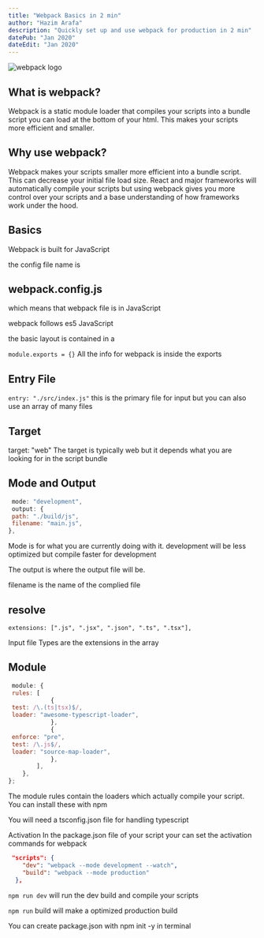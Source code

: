 ```yaml
---
title: "Webpack Basics in 2 min"
author: "Hazim Arafa"
description: "Quickly set up and use webpack for production in 2 min"
datePub: "Jan 2020"
dateEdit: "Jan 2020"
---
```


<img src="/blog/webpack.jpg" alt="webpack logo" />

## What is webpack?

Webpack is a static module loader that compiles your scripts into a bundle
script you can load at the bottom of your html. This makes your scripts more
efficient and smaller.

## Why use webpack?

Webpack makes your scripts smaller more efficient into a bundle script. This can
decrease your initial file load size. React and major frameworks will
automatically compile your scripts but using webpack gives you more control over
your scripts and a base understanding of how frameworks work under the hood.

## Basics

Webpack is built for JavaScript

the config file name is

## webpack.config.js

which means that webpack file is in JavaScript

webpack follows es5 JavaScript

the basic layout is contained in a

`module.exports = {}` All the info for webpack is inside the exports

## Entry File

`entry: "./src/index.js"` this is the primary file for input but you can also
use an array of many files

## Target

target: "web" The target is typically web but it depends what you are looking
for in the script bundle

## Mode and Output

```js
 mode: "development",
 output: {
 path: "./build/js",
 filename: "main.js",
},
```

Mode is for what you are currently doing with it. development will be less
optimized but compile faster for development

The output is where the output file will be.

filename is the name of the complied file

## resolve

```
extensions: [".js", ".jsx", ".json", ".ts", ".tsx"],
```

Input file Types are the extensions in the array

## Module

```js
 module: {
 rules: [
            {
 test: /\.(ts|tsx)$/,
 loader: "awesome-typescript-loader",
            },
            {
 enforce: "pre",
 test: /\.js$/,
 loader: "source-map-loader",
            },
        ],
    },
};
```

The module rules contain the loaders which actually compile your script. You can
install these with npm

You will need a tsconfig.json file for handling typescript

Activation In the package.json file of your script your can set the activation
commands for webpack

```json
 "scripts": {
    "dev": "webpack --mode development --watch",
    "build": "webpack --mode production"
  },
```

`npm run dev` will run the dev build and compile your scripts

`npm run` build will make a optimized production build

You can create package.json with npm init -y in terminal
